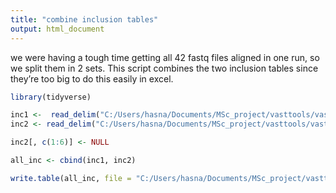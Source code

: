 ---
title: "combine inclusion tables"
output: html_document
---

we were having a tough time getting all 42 fastq files aligned in one run, so we split them in 2 sets. This script combines the two inclusion tables since they're too big to do this easily in excel.

```{r}
library(tidyverse)
```


```{r}
inc1 <-  read_delim("C:/Users/hasna/Documents/MSc_project/vasttools/vast_out_scinet1/INCLUSION_LEVELS_FULL-araTha10-28.tab", delim = "\t")
inc2 <- read_delim("C:/Users/hasna/Documents/MSc_project/vasttools/vast_out_scinet2/INCLUSION_LEVELS_FULL-araTha10-14.tab", delim = "\t")

inc2[, c(1:6)] <- NULL

all_inc <- cbind(inc1, inc2)

write.table(all_inc, file = "C:/Users/hasna/Documents/MSc_project/vasttools/all_data/complete_inclusion_table.tab", row.names = F, na = "", quote = F, sep = "\t")
```

